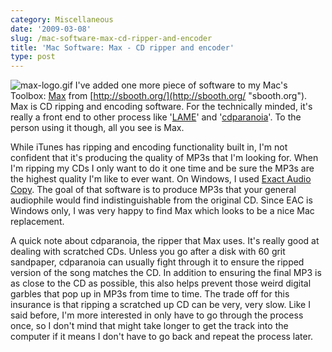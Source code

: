 ```yaml
---
category: Miscellaneous
date: '2009-03-08'
slug: /mac-software-max-cd-ripper-and-encoder
title: 'Mac Software: Max - CD ripper and encoder'
type: post
---
```



![max-logo.gif](http://www.alanwsmith.com/blog/wp-content/uploads/2009/03/max-logo.gif)
I've added one more piece of software to my Mac's Toolbox:
[Max](http://sbooth.org/Max/ "Max audio software") from
[http://sbooth.org/](http://sbooth.org/ "sbooth.org"). Max is CD
ripping and encoding software. For the technically minded, it's
really a front end to other process like
'[LAME](http://lame.sourceforge.net/)' and
'[cdparanoia](http://www.xiph.org/paranoia/)'. To the person using
it though, all you see is Max.

While iTunes has ripping and encoding functionality built in, I'm
not confident that it's producing the quality of MP3s that I'm
looking for. When I'm ripping my CDs I only want to do it one time
and be sure the MP3s are the highest quality I'm like to ever want.
On Windows, I used
[Exact Audio Copy](http://www.exactaudiocopy.de/). The goal of that
software is to produce MP3s that your general audiophile would find
indistinguishable from the original CD. Since EAC is Windows only,
I was very happy to find Max which looks to be a nice Mac
replacement.

A quick note about cdparanoia, the ripper that Max uses. It's
really good at dealing with scratched CDs. Unless you go after a
disk with 60 grit sandpaper, cdparanoia can usually fight through
it to ensure the ripped version of the song matches the CD. In
addition to ensuring the final MP3 is as close to the CD as
possible, this also helps prevent those weird digital garbles that
pop up in MP3s from time to time. The trade off for this insurance
is that ripping a scratched up CD can be very, very slow. Like I
said before, I'm more interested in only have to go through the
process once, so I don't mind that might take longer to get the
track into the computer if it means I don't have to go back and
repeat the process later.